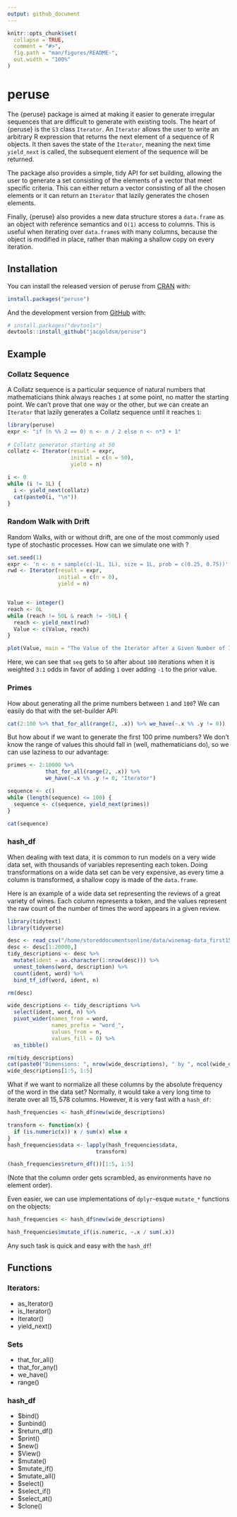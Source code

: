 ```yaml
---
output: github_document
---
```


<!-- README.md is generated from README.Rmd. Please edit that file -->

```r
knitr::opts_chunk$set(
  collapse = TRUE,
  comment = "#>",
  fig.path = "man/figures/README-",
  out.width = "100%"
)
```

# peruse

<!-- badges: start -->
<!-- badges: end -->

The {peruse} package is aimed at making it easier to generate irregular
sequences that are difficult to generate with existing tools. The heart
of {peruse} is the `S3` class `Iterator`. An `Iterator` allows the
user to write an arbitrary R expression that returns the next
element of a sequence of R objects. It then saves the state of the `Iterator`, meaning the next time `yield_next` is called, the subsequent element of the sequence will be returned.

The package also provides a simple, tidy API for set building, allowing the user to generate a set consisting of the elements of a vector that meet specific criteria. This can either return a vector consisting of all the chosen elements or it can return an `Iterator` that lazily generates the chosen elements.

Finally, {peruse} also provides a new data structure stores a `data.frame` as an object with reference semantics and `O(1)` access to columns. This is useful when iterating over `data.frame`s with many columns, because the object is modified in place, rather than making a shallow copy on every iteration.

## Installation

You can install the released version of peruse from [CRAN](https://CRAN.R-project.org) with:

``` r
install.packages("peruse")
```

And the development version from [GitHub](https://github.com/) with:

``` r
# install.packages("devtools")
devtools::install_github("jacgoldsm/peruse")
```
## Example
### Collatz Sequence

A Collatz sequence is a particular sequence of natural numbers that mathematicians think always reaches `1` at some point, no matter the starting point. We can't prove that one way or the other, but we can create an `Iterator` that lazily generates a Collatz sequence until it reaches `1`:

```r
library(peruse)
expr <- "if (n %% 2 == 0) n <- n / 2 else n <- n*3 + 1"
  
# Collatz generator starting at 50
collatz <- Iterator(result = expr,
                    initial = c(n = 50),
                    yield = n)

i <- 0
while (i != 1L) {
  i <- yield_next(collatz)
  cat(paste0(i, "\n"))
}
```
### Random Walk with Drift
Random Walks, with or without drift, are one of the most commonly used type of stochastic processes. How can we simulate one with \code{peruse}?

```r
set.seed(1)
expr <- 'n <- n + sample(c(-1L, 1L), size = 1L, prob = c(0.25, 0.75))'
rwd <- Iterator(result = expr,
                initial = c(n = 0),
                yield = n)


Value <- integer()
reach <- 0L
while (reach != 50L & reach != -50L) {
  reach <- yield_next(rwd)
  Value <- c(Value, reach)
}

plot(Value, main = "The Value of the Iterator after a Given Number of Iterations")
```

Here, we can see that `seq` gets to `50` after about `100` iterations when it is weighted `3:1` odds in favor of adding `1` over adding `-1` to the prior value.

### Primes
How about generating all the prime numbers between `1` and `100`? We can easily do that with the set-builder API:
```r
cat(2:100 %>% that_for_all(range(2, .x)) %>% we_have(~.x %% .y != 0))
```
But how about if we want to generate the first $100$ prime numbers? We don't know the range of values this should fall in (well, mathematicians do), so we can use laziness to our advantage:
```r
primes <- 2:10000 %>%
            that_for_all(range(2, .x)) %>% 
            we_have(~.x %% .y != 0, "Iterator")

sequence <- c()
while (length(sequence) <= 100) {
  sequence <- c(sequence, yield_next(primes))
}

cat(sequence)
```
### hash_df
When dealing with text data, it is common to run models on a very wide data set, with thousands of variables representing each token. Doing transformations on a wide data set can be very expensive, as every time a column is transformed, a shallow copy is made of the `data.frame`.

Here is an example of a wide data set representing the reviews of a great variety of wines. Each column represents a token, and the values represent the raw count of the number of times the word appears in a given review.
```r
library(tidytext)
library(tidyverse)

desc <- read_csv("/home/storeddocumentsonline/data/winemag-data_first150k.csv")
desc <- desc[1:20000,]
tidy_descriptions <- desc %>%
  mutate(ident = as.character(1:nrow(desc))) %>%
  unnest_tokens(word, description) %>%
  count(ident, word) %>%
  bind_tf_idf(word, ident, n)

rm(desc)

wide_descriptions <- tidy_descriptions %>%
  select(ident, word, n) %>%
  pivot_wider(names_from = word, 
              names_prefix = "word_",
              values_from = n, 
              values_fill = 0) %>%
  as_tibble()

rm(tidy_descriptions)
cat(paste0("Dimensions: ", nrow(wide_descriptions), " by ", ncol(wide_descriptions)))
wide_descriptions[1:5, 1:5]
```
What if we want to normalize all these columns by the absolute frequency of the word in the data set? Normally, it would take a very long time to iterate over all $15,578$ columns. However, it is very fast with a `hash_df`:
```r
hash_frequencies <- hash_df$new(wide_descriptions)

transform <- function(x) {
  if (is.numeric(x)) x / sum(x) else x
}
hash_frequencies$data <- lapply(hash_frequencies$data,
                            transform)

(hash_frequencies$return_df())[1:5, 1:5]
```
(Note that the column order gets scrambled, as environments have no element order).

Even easier, we can use implementations of `dplyr`-esque `mutate_*` functions on the objects:

```r
hash_frequencies <- hash_df$new(wide_descriptions)

hash_frequencies$mutate_if(is.numeric, ~.x / sum(.x))
```

Any such task is quick and easy with the `hash_df`!

## Functions

### Iterators:
- as_Iterator()
- is_Iterator()
- Iterator()
- yield_next()

### Sets
- that_for_all()
- that_for_any()
- we_have()
- range()

### hash_df
- $bind()
- $unbind()
- $return_df()
- $print()
- $new()
- $View()
- $mutate()
- $mutate_if()
- $mutate_all()
- $select()
- $select_if()
- $select_at()
- $clone()

